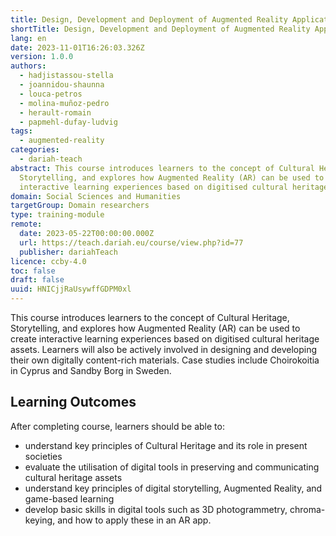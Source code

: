 ```yaml
---
title: Design, Development and Deployment of Augmented Reality Applications
shortTitle: Design, Development and Deployment of Augmented Reality Applications
lang: en
date: 2023-11-01T16:26:03.326Z
version: 1.0.0
authors:
  - hadjistassou-stella
  - joannidou-shaunna
  - louca-petros
  - molina-muñoz-pedro
  - herault-romain
  - papmehl-dufay-ludvig
tags:
  - augmented-reality
categories:
  - dariah-teach
abstract: This course introduces learners to the concept of Cultural Heritage,
  Storytelling, and explores how Augmented Reality (AR) can be used to create
  interactive learning experiences based on digitised cultural heritage assets.
domain: Social Sciences and Humanities
targetGroup: Domain researchers
type: training-module
remote:
  date: 2023-05-22T00:00:00.000Z
  url: https://teach.dariah.eu/course/view.php?id=77
  publisher: dariahTeach
licence: ccby-4.0
toc: false
draft: false
uuid: HNICjjRaUsywffGDPM0xl
---
```


This course introduces learners to the concept of Cultural Heritage, Storytelling, and explores how Augmented Reality (AR) can be used to create interactive learning experiences based on digitised cultural heritage assets. Learners will also be actively involved in designing and developing their own digitally content-rich materials. Case studies include Choirokoitia in Cyprus and Sandby Borg in Sweden.

## L﻿earning Outcomes

A﻿fter completing course, learners should be able to:

* understand key principles of Cultural Heritage and its role in present societies
* evaluate the utilisation of digital tools in preserving and communicating cultural heritage assets
* understand key principles of digital storytelling, Augmented Reality, and game-based learning
* develop basic skills in digital tools such as 3D photogrammetry, chroma-keying, and how to apply these in an AR app.

<ExternalResource title="Interested in learning more?" subtitle="Check out &#x22;Design, Development and Deployment of Augmented Reality Applications&#x22;" url="https://teach.dariah.eu/course/view.php?id=77" />
